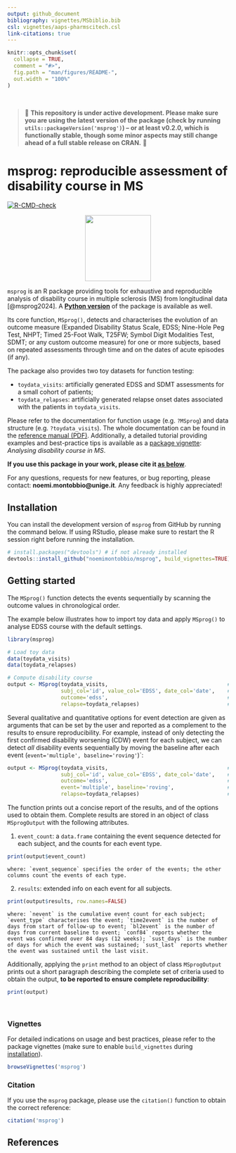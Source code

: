 ```yaml
---
output: github_document
bibliography: vignettes/MSbiblio.bib
csl: vignettes/aaps-pharmscitech.csl
link-citations: true
---
```


<!-- README.md is generated from README.Rmd. Please only edit README.Rmd -->


```r
knitr::opts_chunk$set(
  collapse = TRUE,
  comment = "#>",
  fig.path = "man/figures/README-",
  out.width = "100%"
)
```

<br />

> 🚧 **This repository is under active development. Please make sure you are using the latest version of the package (check by running `utils::packageVersion('msprog')`) -- or at least v0.2.0, which is functionally stable, though some minor aspects may still change ahead of a full stable release on CRAN.** 🚧

# msprog: reproducible assessment of disability course in MS 

<!-- badges: start -->
[![R-CMD-check](https://github.com/noemimontobbio/msprog/actions/workflows/R-CMD-check.yaml/badge.svg)](https://github.com/noemimontobbio/msprog/actions/workflows/R-CMD-check.yaml)
<!-- badges: end -->

<p align="center">
  <img src="man/figures/logo2.png" width="150"/>
</p>

`msprog` is an R package providing tools for exhaustive and reproducible analysis of disability course in multiple sclerosis (MS) from longitudinal data [@msprog2024]. 
A [**Python version**](https://github.com/noemimontobbio/pymsprog) of the package is available as well.

Its core function, `MSprog()`, detects and characterises the evolution of an outcome measure (Expanded Disability Status Scale, EDSS; Nine-Hole Peg Test, NHPT; Timed 25-Foot Walk, T25FW; Symbol Digit Modalities Test, SDMT; or any custom outcome measure) for one or more subjects, based on repeated assessments through time and on the dates of acute episodes (if any).

The package also provides two toy datasets for function testing:

* `toydata_visits`: artificially generated EDSS and SDMT assessments for a small cohort of patients;
* `toydata_relapses`: artificially generated relapse onset dates associated with the patients in `toydata_visits`.

Please refer to the documentation for function usage (e.g. `?MSprog`) and data structure (e.g. `?toydata_visits`). The whole documentation can be found in the [reference manual (PDF)](msprog.pdf). Additionally, a detailed tutorial providing examples and best-practice tips is available as a [package vignette](#vignette): *Analysing disability course in MS*. 

<!-- The outcome computation can be run locally on any computer with R version $\geq$ 3.5.0 (see installation instructions below), or online via a user-friendly [web application](https://msprog.shinyapps.io/msprog/). -->

**If you use this package in your work, please cite it [as below](#citation)**.

For any questions, requests for new features, or bug reporting, please contact: **noemi.montobbio\@unige.it**. Any feedback is highly appreciated!

<a id="install"></a>

## Installation

You can install the development version of `msprog` from GitHub by running the command below.
If using RStudio, please make sure to restart the R session right before running the installation.

``` r
# install.packages("devtools") # if not already installed
devtools::install_github("noemimontobbio/msprog", build_vignettes=TRUE)
```

## Getting started

The `MSprog()` function detects the events sequentially by scanning the outcome values in chronological order.

The example below illustrates how to import toy data and apply `MSprog()` to analyse EDSS course with 
the default settings.

```r
library(msprog)

# Load toy data
data(toydata_visits)
data(toydata_relapses)

# Compute disability course
output <- MSprog(toydata_visits,                                      # provide data on visits
                 subj_col='id', value_col='EDSS', date_col='date',    # specify column names
                 outcome='edss',                                      # specify outcome type
                 relapse=toydata_relapses)                            # provide data on relapses
```

Several qualitative and quantitative options for event detection are given as arguments that 
can be set by the user and reported as a complement to the results to ensure reproducibility. 
For example, instead of only detecting the first confirmed disability worsening (CDW) event for 
each subject, we can detect *all* disability events sequentially by moving the baseline after
each event (`event='multiple', baseline='roving'`)`:

```r
output <- MSprog(toydata_visits,                                      # provide data on visits
                 subj_col='id', value_col='EDSS', date_col='date',    # specify column names
                 outcome='edss',                                      # specify outcome type
                 event='multiple', baseline='roving',                 # modify default options
                 relapse=toydata_relapses)                            # provide data on relapses
```

The function prints out a concise report of the results, and of the options used to obtain them. Complete results are stored in an object of class `MSprogOutput` with the following attributes.

1. `event_count`: a `data.frame` containing the event sequence detected for each subject, and the counts for each event type.
```r
print(output$event_count)
```
    where: `event_sequence` specifies the order of the events; the other columns count the events of each type.
    
2. `results`: extended info on each event for all subjects.
```r
print(output$results, row.names=FALSE)
```
    where: `nevent` is the cumulative event count for each subject; `event_type` characterises the event; `time2event` is the number of days from start of follow-up to event; `bl2event` is the number of days from current baseline to event; `conf84` reports whether the event was confirmed over 84 days (12 weeks); `sust_days` is the number of days for which the event was sustained; `sust_last` reports whether the event was sustained until the last visit. 


Additionally, applying the `print` method to an object of class `MSprogOutput` prints out a short paragraph describing the complete set of criteria used to obtain the output, **to be reported to ensure complete reproducibility**:
```r
print(output)
```

<br />

<a id="vignette"></a>

### Vignettes
For detailed indications on usage and best practices, please refer to the package vignettes (make sure to enable `build_vignettes` during [installation](#install)). 
```r
browseVignettes('msprog')
```

<a id="citation"></a>

### Citation

If you use the `msprog` package, please use the `citation()` function to obtain the correct reference:
```r
citation('msprog')
```
    
## References
